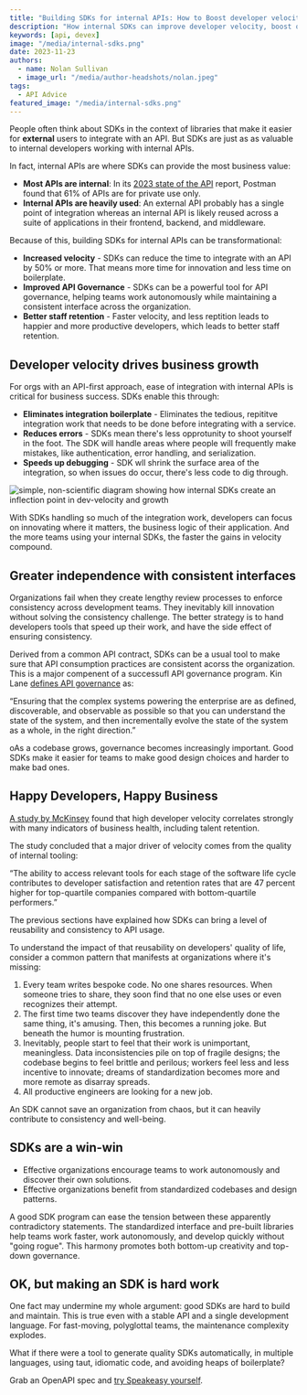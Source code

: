 ```yaml
---
title: "Building SDKs for internal APIs: How to Boost developer velocity"
description: "How internal SDKs can improve developer velocity, boost overall business growth, and improve developer satisfaction."
keywords: [api, devex]
image: "/media/internal-sdks.png"
date: 2023-11-23
authors:
  - name: Nolan Sullivan
  - image_url: "/media/author-headshots/nolan.jpeg"
tags:
  - API Advice
featured_image: "/media/internal-sdks.png"
---
```



People often think about SDKs in the context of libraries that make it easier for **external** users to integrate with an API. But SDKs are just as as valuable to internal developers working with internal APIs.

In fact, internal APIs are where SDKs can provide the most business value:

- **Most APIs are internal**:
  In its [2023 state of the API](https://www.postman.com/state-of-api/a-day-week-or-year-in-the-life/#a-day-week-or-year-in-the-life) report,
  Postman found that 61% of APIs are for private use only.
- **Internal APIs are heavily used**:
  An external API probably has a single point of integration whereas an internal API is likely reused across a suite of applications in their frontend, backend, and middleware.
  
Because of this, building SDKs for internal APIs can be transformational:

- **Increased velocity** - SDKs can reduce the time to integrate with an API by 50% or more. That means more time for innovation and less time on boilerplate.
- **Improved API Governance** - SDKs can be a powerful tool for API governance, helping teams work autonomously while maintaining a consistent interface across the organization.
- **Better staff retention** - Faster velocity, and less reptition leads to happier and more productive developers, which leads to better staff retention.

## Developer velocity drives business growth

For orgs with an API-first approach, ease of integration with internal APIs is critical for business success. SDKs enable this through:

- **Eliminates integration boilerplate** - Eliminates the tedious, repititve integration work that needs to be done before integrating with a service.
- **Reduces errors** - SDKs mean there's less opprotunity to shoot yourself in the foot. The SDK will handle areas where people will frequently make mistakes, like authentication, error handling, and serialization.
- **Speeds up debugging** - SDK wll shrink the surface area of the integration, so when issues do occur, there's less code to dig through.

![simple, non-scientific diagram showing how internal SDKs create an inflection point in dev-velocity and growth](./assets/diagram-business-velocity-after-speakeasy.png)

With SDKs handling so much of the integration work, developers can focus on innovating where it matters, the business logic of their application. And the more teams using your internal SDKs, the faster the gains in velocity compound.

## Greater independence with consistent interfaces

Organizations fail when they create lengthy review processes to enforce consistency across development teams. They inevitably kill innovation without solving the consistency challenge. The better strategy is to hand developers tools that speed up their work, and have the side effect of ensuring consistency.

Derived from a common API contract, SDKs can be a usual tool to make sure that API consumption practices are consistent acorss the organization. This is a major compenent of a successufl API governance program.  Kin Lane [defines API governance](https://apievangelist.com/2021/11/13/some-thoughts-on-api-governance) as:

<div className="Testimonial"
  data-avatar="/media/quote-headshots/kin-lane.jpeg"
  data-quoted="Kin Lane, The API Evangelist"
>
  “Ensuring that the complex systems powering the enterprise are as defined, discoverable, and observable as possible so that you can understand the state of the system, and then incrementally evolve the state of the system as a whole, in the right direction.”
</div>

oAs a codebase grows, governance becomes increasingly important.
Good SDKs make it easier for teams to make good design choices and harder to make bad ones.

## Happy Developers, Happy Business

[A study by McKinsey](https://www.mckinsey.com/industries/technology-media-and-telecommunications/our-insights/developer-velocity-how-software-excellence-fuels-business-performance) found that high developer velocity correlates strongly with many indicators of business health, including talent retention.

The study concluded that a major driver of velocity comes from the quality of internal tooling:

<div className="Testimonial"
  data-avatar="/media/quote-headshots/shivam-srivastava.jpeg"
  data-quoted="Shivam Srivastava, MicKinsey"
>
  “The ability to access relevant tools for each stage of the software life cycle contributes to developer satisfaction and retention rates that are 47 percent higher for top-quartile companies compared with bottom-quartile performers.”
</div>

The previous sections have explained how SDKs can bring a level of reusability and consistency to API usage.

To understand the impact of that reusability on developers' quality of life, consider a common pattern that manifests at organizations where it's missing:

1. Every team writes bespoke code. No one shares resources. When someone tries to share, they soon find that no one else uses or even recognizes their attempt.
2. The first time two teams discover they have independently done the same thing, it's amusing. Then, this becomes a running joke. But beneath the humor is mounting frustration.
3. Inevitably, people start to feel that their work is unimportant, meaningless. Data inconsistencies pile on top of fragile designs;
the codebase begins to feel brittle and perilous; workers feel less and less incentive to innovate; dreams of standardization becomes more and more remote as disarray spreads.
4. All productive engineers are looking for a new job.

An SDK cannot save an organization from chaos, but it can heavily contribute to consistency and well-being.

## SDKs are a win-win

- Effective organizations encourage teams to work autonomously and discover their own solutions.
- Effective organizations benefit from standardized codebases and design patterns.

A good SDK program can ease the tension between these apparently contradictory statements.
The standardized interface and pre-built libraries help teams work faster, work autonomously, and develop quickly without "going rogue".
This harmony promotes both bottom-up creativity and top-down governance.

## OK, but making an SDK is hard work

One fact may undermine my whole argument: good SDKs are hard to build and maintain.
This is true even with a stable API and a single development language.
For fast-moving, polyglottal teams, the maintenance complexity explodes.

What if there were a tool to generate quality SDKs automatically, in multiple languages, using taut, idiomatic code, and avoiding heaps of boilerplate?

Grab an OpenAPI spec and [try Speakeasy yourself](https://app.speakeasy.com/).
